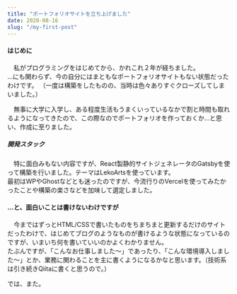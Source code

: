 ```yaml
---
title: "ポートフォリオサイトを立ち上げました"
date: 2020-08-16
slug: "/my-first-post"
---
```


#### はじめに

　私がプログラミングをはじめてから、かれこれ２年が経ちました。<br/>
…にも関わらず、今の自分にはまともなポートフォリオサイトもない状態だったわけです。
（一度は構築をしたものの、当時は色々ありすぐクローズしてしまいました。）

　無事に大学に入学し、ある程度生活もうまくいっているなかで割と時間も取れるようになってきたので、この際なのでポートフォリオを作っておくか…と思い、作成に至りました。

##### 開発スタック

　特に面白みもない内容ですが、React製静的サイトジェネレータのGatsbyを使って構築を行いました。テーマはLekoArtsを使っています。<br/>
最初はWPやGhostなどとも迷ったのですが、今流行りのVercelを使ってみたかったことや構築の楽さなどを加味して選定しました。

#### …と、面白いことは書けないわけですが

　今まではずっとHTML/CSSで書いたものをちまちまと更新するだけのサイトだったわけで、はじめてブログのようなものが書けるような状態になっているのですが、いまいち何を書いていいのかよくわかりません。<br/>
たぶんですが、「こんなお仕事しました〜」であったり、「こんな環境導入しました〜」とか、業務に関わることを主に書くようになるかなと思います。（技術系は引き続きQiitaに書くと思うので。）

では、また。